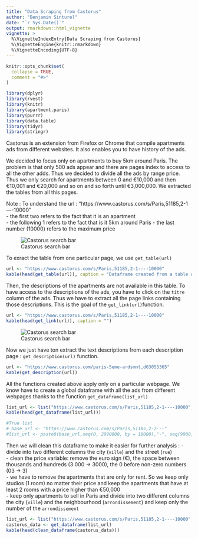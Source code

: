 ```yaml
---
title: "Data Scraping from Castorus"
author: "Benjamin Sinturel"
date: "`r Sys.Date()`"
output: rmarkdown::html_vignette
vignette: >
  %\VignetteIndexEntry{Data Scraping from Castorus}
  %\VignetteEngine{knitr::rmarkdown}
  %\VignetteEncoding{UTF-8}
---
```


```r
knitr::opts_chunk$set(
  collapse = TRUE,
  comment = "#>"
)
```

```r
library(dplyr)
library(rvest)
library(knitr)
library(apartment.paris)
library(purrr)
library(data.table)
library(tidyr)
library(stringr)
```


Castorus is an extension from Firefox or Chrome that compile apartments ads from different websites. It also enables you to have history of the ads. 

We decided to focus only on apartments to buy 5km around Paris. The problem is that only 500 ads appear and there are pages index to access to all the other adds. Thus we decided to divide all the ads by range price. Thus we only search for apartments between 0 and €10,000 and then €10,001 and €20,000 and so on and so forth until €3,000,000. We extracted the tables from all this pages. 

Note : To understand the url : "https://www.castorus.com/s/Paris,51185,2-1----10000"  
- the first two refers to the fact that it is an apartment  
- the following 1 refers to the fact that is it 5km around Paris 
- the last number (10000) refers to the maximum price 

![Castorus search bar](castorus_ads.png)

To exract the table from one particular page, we use `get_table(url)`

```r
url <- "https://www.castorus.com/s/Paris,51185,2-1----10000"
kable(head(get_table(url)), caption = "Dataframe created from a table on a HTML page")
```

Then, the descriptions of the apartments are not available in this table. To have access to the descriptions of the ads, you have to click on the `titre` column of the ads. Thus we have to extract all the page links containing those descriptions. This is the goal of the `get_link(url)`function. 

```r
url <- "https://www.castorus.com/s/Paris,51185,2-1----10000"
kable(head(get_link(url)), caption = "")
```

![Castorus search bar](castorus_description.png)

Now we just have ton extract the text descriptions from each description page : `get_description(url)` function. 

```r
url <- "https://www.castorus.com/paris-5eme-ardsmnt,d63055365"
kable(get_description(url))
```

All the functions created above apply only on a particular webpage. We know have to create a global dataframe with all the ads from different webpages thanks to the function `get_dataframe(list_url)`

```r
list_url <- list("https://www.castorus.com/s/Paris,51185,2-1----10000", "https://www.castorus.com/s/Paris,51185,2-1---10001-20000")
kable(head(get_dataframe(list_url)))

#True list 
# base_url <- "https://www.castorus.com/s/Paris,51185,2-2---"
#list_url <- paste0(base_url,seq(0, 2990000, by = 10000),"-", seq(9900, 3000000, by = 10000)))
```

Then we will clean this dataframe to make it easier for further analysis : 
- divide into two different columns the city (`ville`) and the street (`rue`)  
- clean the price variable: remove the euro sign (€), the space between thousands and hundreds (3 000 -> 3000), the 0 before non-zero numbers (03 -> 3)  
- we have to remove the apartments that are only for rent. So we keep only studios (1 room) no matter their price and keep the apartments that have at least 2 rooms with a price higher than €50,000  
- keep only apartments to sell in Paris and divide into two different columns the city (`ville`) and the neighbourhood (`arrondissement`) and keep only the number of the `arrondissement`

```r
list_url <- list("https://www.castorus.com/s/Paris,51185,2-1----10000", "https://www.castorus.com/s/Paris,51185,2-1---10001-20000")
castorus_data <- get_dataframe(list_url)
kable(head(clean_dataframe(castorus_data)))
```






